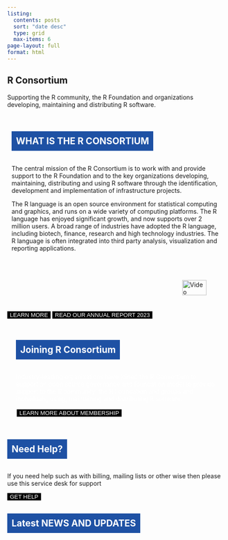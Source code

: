 ```yaml
---
listing:
  contents: posts
  sort: "date desc"
  type: grid
  max-items: 6
page-layout: full
format: html
---
```

<style>
@keyframes slideInFromLeft {
  0% {
    transform: translateX(-100%);
    opacity: 0;
  }
  100% {
    transform: translateX(0);
    opacity: 1;
  }
}
.animate-slideInFromLeft {
  opacity: 0;
  animation: slideInFromLeft 1s forwards;
}
.scroll-title {
  background-color: rgb(30, 81, 164);
  color: white;
  display: inline-block;
  padding: 10px;
  cursor: pointer;
}

.darkButton {
  background-color: black; 
  color: #fff; 
  border: none; 
  transition: background-color 0.3s, color 0.3s; 
}
.darkButton a {
  color: inherit; 
  text-decoration: none;
}
.darkButton:hover {
  background-color: rgb(30, 81, 164); 
  color: white;
}
.darkButton:hover a{
  color: 
}
.joiningRButton {
  background-color: black; 
  color: #fff; 
  border: 2px solid white; 
  transition: background-color 0.3s, color 0.3s; 
}
.joiningRButton a {
  color: inherit; 
  text-decoration: none;
}
.joiningRButton:hover {
  background-color: white; 
  color: black;
}
.joiningRButton:hover a {
  color: black;
}
.joining-r-section {
  background-image: url('images/Background_3.jpg');
  background-size: cover;
  background-position: center;
  background-repeat: no-repeat;
  padding: 20px;
  color: white; 
  
}

</style>

<section id="hero2">
    <h2 id="scroll-to-hero2">R Consortium</h2>
    <p>Supporting the R community, the R Foundation and organizations developing, maintaining and distributing R software.</p>
</section>

<section class="what-is-r-section" id="what-is-r">
  <div style="display: flex; flex-wrap: wrap;">
  <div style="flex: 2; min-width: 300px; padding: 10px; align-items: center;">
  <h2 class="scroll-title" data-target="what-is-r">WHAT IS THE R CONSORTIUM</h2>
  <p>The central mission of the R Consortium is to work with and provide support to the R Foundation and to the key organizations developing, maintaining, distributing and using R software through the identification, development and implementation of infrastructure projects.</p>
  <p>The R language is an open source environment for statistical computing and graphics, and runs on a wide variety of computing platforms. The R language has enjoyed significant growth, and now supports over 2 million users. A broad range of industries have adopted the R language, including biotech, finance, research and high technology industries. The R language is often integrated into third party analysis, visualization and reporting applications.</p>
  </div>
  <div style="flex: 1; min-width: 300px; padding: 20px; border; display: flex; justify-content: flex-end; align-items: end;">
  <a class="video-popup" href="https://www.youtube.com/watch?v=XcBLEVknqvY" target="blank">
  <img src="https://www.r-consortium.org/wp-content/uploads/sites/13/2016/09/rcon_video_preview.png" alt="Video Preview" style="width: 70%; height: auto; cursor: pointer; margin-left: 30%">
  </a>
  </div>
  </div>
<button class="darkButton"><a href="about/index.qmd" style="text-decoration: none;">LEARN MORE</a></button>
<button class="darkButton"><a href="docs/RC-AR-2023_Final-Draft_1-30-24.pdf" style="text-decoration: none;">READ OUR ANNUAL REPORT 2023</a></button>

</section>

<section class="joining-r-section" id="joining-r">
<h2 class="scroll-title" data-target="joining-r" style="border:none;">Joining R Consortium</h2>

<p>
Industry-leading organizations have joined the R Consortium to support an open source governance and foundation model to provide support to the R community, the R Foundation and groups and individuals, using, maintaining and distributing R software.
</p>

<button class="joiningRButton"><a href="about/join.qmd" style="text-decoration: none;">LEARN MORE ABOUT MEMBERSHIP</a></button>

</section>

<section class="need-help-section" id="need-help">
<h2 class="scroll-title" data-target="need-help">Need Help?</h2>
<p>
If you need help such as with billing, mailing lists or other wise then please use this service desk for support
</p>
<button class="darkButton"><a href="https://members.r-consortium.org/" style="text-decoration: none;">GET HELP</a></button>
</section>
<section id="latest-news">
<h2 class="scroll-title" data-target="latest-news" >Latest NEWS AND UPDATES</h2>
<setion>
<script>

document.addEventListener("DOMContentLoaded", function() {
  const scrollTitles = document.querySelectorAll(".scroll-title");

  function isElementInViewport(el) {
    const rect = el.getBoundingClientRect();
    return (
      rect.top >= 0 &&
      rect.left >= 0 &&
      rect.bottom <= (window.innerHeight || document.documentElement.clientHeight) &&
      rect.right <= (window.innerWidth || document.documentElement.clientWidth)
    );
  }

  function checkAnimations() {
    scrollTitles.forEach(el => {
      if (isElementInViewport(el)) {
        el.classList.add("animate-slideInFromLeft");
      }
    });
  }

  window.addEventListener("scroll", checkAnimations);
  checkAnimations(); 
});

document.addEventListener("DOMContentLoaded", function() {
  const scrollTitles = document.querySelectorAll(".scroll-title");

  scrollTitles.forEach(el => {
    el.addEventListener("click", function() {
      const targetId = this.getAttribute("data-target");
      const targetSection = document.getElementById(targetId);

      if (targetSection) {
        targetSection.scrollIntoView({ behavior: "smooth" });
      }
    });
  });
});
document.getElementById('scroll-to-hero1').addEventListener('click', function() {
    document.getElementById('hero1').scrollIntoView({ behavior: 'smooth' });
});
</script>
